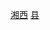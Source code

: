 {{Catnav|頁面分類|...|中国县份|中国各省县份|湖南省县份}}
{{Catnav|頁面分類|...|湖南行政区划|湖南省县级行政区|湖南省县份}}
{{Catnav|頁面分類|...|湖南市州|湘西|湘西行政区划|湘西县市}}
{{catmore|泸溪县|湖南省泸溪县}}

[[Category:湖南省县份|湘西]]
[[Category:湘西县市|县]]